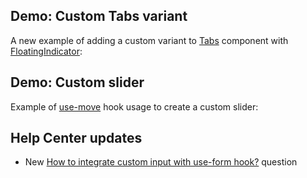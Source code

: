 

## Demo: Custom Tabs variant

A new example of adding a custom variant to [Tabs](/core/tabs) component with
[FloatingIndicator](/core/floating-indicator):

<Demo data={FloatingIndicatorDemos.tabs} />

## Demo: Custom slider

Example of [use-move](/hooks/use-move) hook usage to create a custom slider:

<Demo data={SliderDemos.customSlider} />

## Help Center updates

- New [How to integrate custom input with use-form hook?](https://help.mantine.dev/q/custom-input-use-form) question
